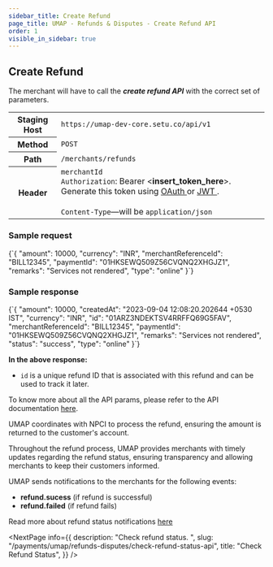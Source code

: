 ```yaml
---
sidebar_title: Create Refund
page_title: UMAP - Refunds & Disputes - Create Refund API
order: 1
visible_in_sidebar: true
---
```


## Create Refund

<p>The merchant will have to call the <b><i>create refund API</i></b> with the correct set of parameters.</p>

<table>
    <tbody>
        <tr>
            <th>Staging Host</th>
            <td>
                <code>https://umap-dev-core.setu.co/api/v1</code>
            </td>
        </tr>
        <tr>
            <th>Method</th>
            <td>
                <code>POST</code>
            </td>
        </tr>
        <tr>
            <th>Path</th>
            <td>
                <code>/merchants/refunds</code>
            </td>
        </tr>
        <tr>
            <th>Header</th>
            <td>
                <code>merchantId</code><br/>
                <code>Authorization</code>: Bearer &lt;<b>insert_token_here</b>&gt;.
                Generate this token using <a
                    href="/payments/upi-deeplinks/resources/oauth"
                    target="_blank">
                    OAuth
                </a> or <a
                    href="/payments/upi-deeplinks/resources/jwt"
                    target="_blank">
                    JWT
                </a>.<br />
                <br />
                <code>Content-Type</code>—will be <code>application/json</code>
            </td>
        </tr>
    </tbody>
</table>

### Sample request

<CodeBlockWithCopy language="json">
    {`{
    "amount": 10000,
    "currency": "INR",
    "merchantReferenceId": "BILL12345",
    "paymentId": "01HKSEWQ509Z56CVQNQ2XHGJZ1",
    "remarks": "Services not rendered",
    "type": "online"
}`}
</CodeBlockWithCopy>

### Sample response

<CodeBlockWithCopy language="json">
    {`{
  "amount": 10000,
  "createdAt": "2023-09-04 12:08:20.202644 +0530 IST",
  "currency": "INR",
  "id": "01ARZ3NDEKTSV4RRFFQ69G5FAV",
  "merchantReferenceId": "BILL12345",
  "paymentId": "01HKSEWQ509Z56CVQNQ2XHGJZ1",
  "remarks": "Services not rendered",
  "status": "success",
  "type": "online"
}`}
</CodeBlockWithCopy>

<b>In the above response:</b>
<ul>
    <li><code>id</code> is a unique refund ID that is associated with this refund and can be used to track it later.</li>
</ul>
<p>To know more about all the API params, please refer to the API documentation <a href="/payments/umap/api-reference#/category~refund/operation~refund#create" target="_blank">here</a>.</p>
<p>UMAP coordinates with NPCI to process the refund, ensuring the amount is returned to the customer's account.</p>
<p>Throughout the refund process, UMAP provides merchants with timely updates regarding the refund status, ensuring transparency and allowing merchants to keep their customers informed.</p>
<p>UMAP sends notifications to the merchants for the following events:</p>
<ul>
    <li><b>refund.sucess</b> (if refund is successful)</li>
    <li><b>refund.failed</b> (if refund fails)</li>
</ul>
<p>Read more about refund status notifications <a href="/payments/umap/notifications/refunds">here</a></p>

<NextPage
    info={{
        description: "Check refund status.  ",
        slug: "/payments/umap/refunds-disputes/check-refund-status-api",
        title: "Check Refund Status",
    }}
/>